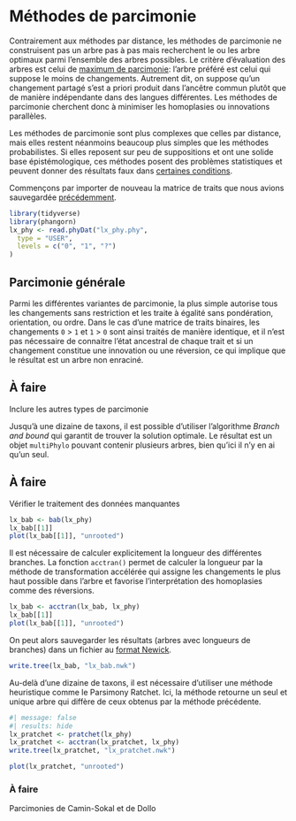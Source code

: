 # Méthodes de parcimonie

Contrairement aux méthodes par distance, les méthodes de parcimonie ne construisent pas un arbre pas à pas mais recherchent le ou les arbre optimaux parmi l'ensemble des arbres possibles. Le critère d'évaluation des arbres est celui de [maximum de parcimonie](https://fr.wikipedia.org/wiki/Maximum_de_parcimonie): l'arbre préféré est celui qui suppose le moins de changements. Autrement dit, on suppose qu'un changement partagé s'est a priori produit dans l'ancêtre commun plutôt que de manière indépendante dans des langues différentes. Les méthodes de parcimonie cherchent donc à minimiser les homoplasies ou innovations parallèles.

Les méthodes de parcimonie sont plus complexes que celles par distance, mais elles restent néanmoins beaucoup plus simples que les méthodes probabilistes. Si elles reposent sur peu de suppositions et ont une solide base épistémologique, ces méthodes posent des problèmes statistiques et peuvent donner des résultats faux dans [certaines conditions](https://fr.wikipedia.org/wiki/Attraction_des_longues_branches).

Commençons par importer de nouveau la matrice de traits que nous avions sauvegardée [précédemment](import.qmd#lst:save).

```r
library(tidyverse)
library(phangorn)
lx_phy <- read.phyDat("lx_phy.phy",
  type = "USER",
  levels = c("0", "1", "?")
)
```

## Parcimonie générale

Parmi les différentes variantes de parcimonie, la plus simple autorise tous les changements sans restriction et les traite à égalité sans pondération, orientation, ou ordre. Dans le cas d'une matrice de traits binaires, les changements `0` > `1` et `1` > `0` sont ainsi traités de manière identique, et il n'est pas nécessaire de connaitre l'état ancestral de chaque trait et si un changement constitue une innovation ou une réversion, ce qui implique que le résultat est un arbre non enraciné.

:::{.column-margin}
::: callout-caution
## À faire
Inclure les autres types de parcimonie
:::
:::

Jusqu'à une dizaine de taxons, il est possible d'utiliser l'algorithme *Branch and bound* qui garantit de trouver la solution optimale. Le résultat est un objet `multiPhylo` pouvant contenir plusieurs arbres, bien qu'ici il n'y en ai qu'un seul.

:::{.column-margin}
::: callout-caution
## À faire
Vérifier le traitement des données manquantes
:::
:::

```r
lx_bab <- bab(lx_phy)
lx_bab[[1]]
plot(lx_bab[[1]], "unrooted")
```

Il est nécessaire de calculer explicitement la longueur des différentes branches. La fonction `acctran()` permet de calculer la longueur par la méthode de transformation accélérée qui assigne les changements le plus haut possible dans l'arbre et favorise l'interprétation des homoplasies comme des réversions.

```r
lx_bab <- acctran(lx_bab, lx_phy)
lx_bab[[1]]
plot(lx_bab[[1]], "unrooted")
```

On peut alors sauvegarder les résultats (arbres avec longueurs de branches) dans un fichier au [format Newick](https://fr.wikipedia.org/wiki/Newick).

```r
write.tree(lx_bab, "lx_bab.nwk")
```

Au-delà d'une dizaine de taxons, il est nécessaire d'utiliser une méthode heuristique comme le Parsimony Ratchet. Ici, la méthode retourne un seul et unique arbre qui diffère de ceux obtenus par la méthode précédente.

```r
#| message: false
#| results: hide
lx_pratchet <- pratchet(lx_phy)
lx_pratchet <- acctran(lx_pratchet, lx_phy)
write.tree(lx_pratchet, "lx_pratchet.nwk")
```

```r
plot(lx_pratchet, "unrooted")
```

:::{.callout-caution}
### À faire
Parcimonies de Camin-Sokal et de Dollo
:::